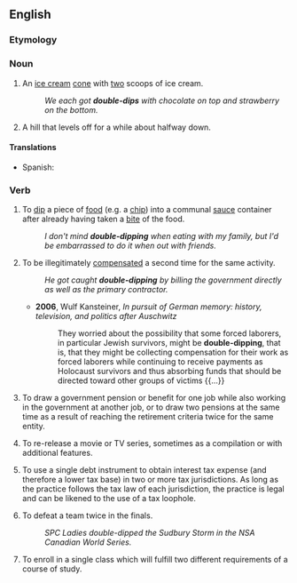 {{also|double dip}}

==English==

===Etymology===
{{compound|en|double|dip}}

===Noun===
{{en-noun}}

# {{lb|en|informal}} An [[ice cream]] [[cone]] with [[two]] scoops of ice cream.
#: ''We each got '''double-dips''' with chocolate on top and strawberry on the bottom.''
# {{lb|en|roller coasters}} A hill that levels off for a while about halfway down.

====Translations====
{{trans-top|An ice cream cone with two scoops of ice cream.}}
* Spanish: {{t|es|barquillo doble|m}}
{{trans-mid}}
{{trans-bottom}}

{{trans-top|A hill that levels off for a while about halfway down.}}
{{trans-mid}}
{{trans-bottom}}

===Verb===
{{en-verb|double-dipp}}

# {{lb|en|informal}} To [[dip]] a piece of [[food]] (e.g. a [[chip]]) into a communal [[sauce]] container after already having taken a [[bite]] of the food.
#: ''I don't mind '''double-dipping''' when eating with my family, but I'd be embarrassed to do it when out with friends.''
# {{lb|en|informal}} To be illegitimately [[compensate]]d a second time for the same activity.
#: ''He got caught '''double-dipping''' by billing the government directly as well as the primary contractor.''
#* '''2006''', Wulf Kansteiner, ''In pursuit of German memory: history, television, and politics after Auschwitz''
#*: They worried about the possibility that some forced laborers, in particular Jewish survivors, might be '''double-dipping''', that is, that they might be collecting compensation for their work as forced laborers while continuing to receive payments as Holocaust survivors and thus absorbing funds that should be directed toward other groups of victims {{...}}
# {{lb|en|informal}} To draw a government pension or benefit for one job while also working in the government at another job, or to draw two pensions at the same time as a result of reaching the retirement criteria twice for the same entity.
# {{lb|en|entertainment industry}} To re-release a movie or TV series, sometimes as a compilation or with additional features.
# {{lb|en|US|finance}} To use a single debt instrument to obtain interest tax expense (and therefore a lower tax base) in two or more tax jurisdictions. As long as the practice follows the tax law of each jurisdiction, the practice is legal and can be likened to the use of a tax loophole.
# {{lb|en|softball}} To defeat a team twice in the finals.
#: ''SPC Ladies double-dipped the Sudbury Storm in the NSA Canadian World Series.''
# {{lb|en|higher education}} To enroll in a single class which will fulfill two different requirements of a course of study.
